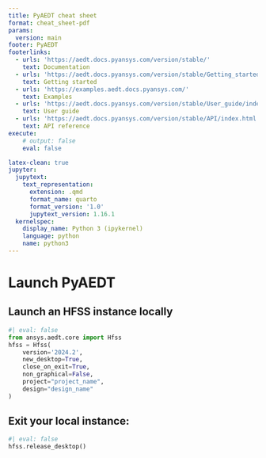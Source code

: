 ```yaml
---
title: PyAEDT cheat sheet
format: cheat_sheet-pdf
params:
  version: main
footer: PyAEDT
footerlinks:
  - urls: 'https://aedt.docs.pyansys.com/version/stable/'
    text: Documentation
  - urls: 'https://aedt.docs.pyansys.com/version/stable/Getting_started/index.html'
    text: Getting started
  - urls: 'https://examples.aedt.docs.pyansys.com/'
    text: Examples
  - urls: 'https://aedt.docs.pyansys.com/version/stable/User_guide/index.html'
    text: User guide
  - urls: 'https://aedt.docs.pyansys.com/version/stable/API/index.html'
    text: API reference
execute:
    # output: false
    eval: false

latex-clean: true
jupyter:
  jupytext:
    text_representation:
      extension: .qmd
      format_name: quarto
      format_version: '1.0'
      jupytext_version: 1.16.1
  kernelspec:
    display_name: Python 3 (ipykernel)
    language: python
    name: python3
---
```


# Launch PyAEDT

## Launch an HFSS instance locally
```python
#| eval: false
from ansys.aedt.core import Hfss
hfss = Hfss(
    version='2024.2',
    new_desktop=True,
    close_on_exit=True,
    non_graphical=False,
    project="project_name",
    design="design_name"
)
```

## Exit your local instance:
```python
#| eval: false
hfss.release_desktop()
```
